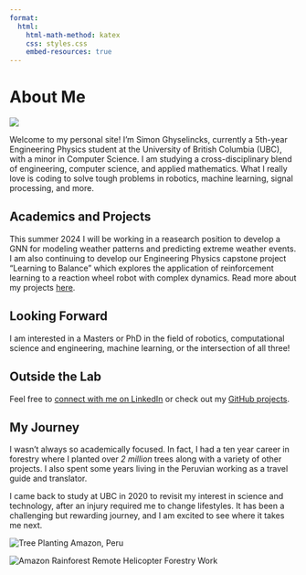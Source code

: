 ```yaml
---
format:
  html:
    html-math-method: katex
    css: styles.css
    embed-resources: true
---
```


# About Me

![](assets/profile-pictures/park-small.jpg){.circular-crop}


Welcome to my personal site! I'm Simon Ghyselincks, currently a 5th-year Engineering Physics student at the University of British Columbia (UBC), with a minor in Computer Science. I am studying a cross-disciplinary blend of engineering, computer science, and applied mathematics. What I really love is coding to solve tough problems in robotics, machine learning, signal processing, and more.


## Academics and Projects

This summer 2024 I will be working in a reasearch position to develop a GNN for modeling weather patterns and predicting extreme weather events. I am also continuing to develop our Engineering Physics capstone project "Learning to Balance" which explores the application of reinforcement learning to a reaction wheel robot with complex dynamics. Read more about my projects [here](projects.qmd).

## Looking Forward

I am interested in a Masters or PhD in the field of robotics, computational science and engineering, machine learning, or the intersection of all three! 

## Outside the Lab

Feel free to [connect with me on LinkedIn](www.linkedin.com/in/simonghyselincks) or check out my [GitHub projects](https://github.com/chipnbits).

## My Journey

I wasn't always so academically focused. In fact, I had a ten year career in forestry where I planted over *2 million* trees along with a variety of other projects. I also spent some years living in the Peruvian working as a travel guide and translator. 

I came back to study at UBC in 2020 to revisit my interest in science and technology, after an injury required me to change lifestyles. It has been a challenging but rewarding journey, and I am excited to see where it takes me next. 

<div class="image-with-caption">
  ![Tree Planting](assets/pastphotos/amazon.jpg "Amazon, Peru")
  <span class="caption">Amazon, Peru</span>
</div>

<div class="image-with-caption">
  ![Amazon Rainforest](assets/pastphotos/heliwork.jpg "Remote Helicopter Forestry Work")
  <span class="caption">Remote Helicopter Forestry Work</span>
</div>



